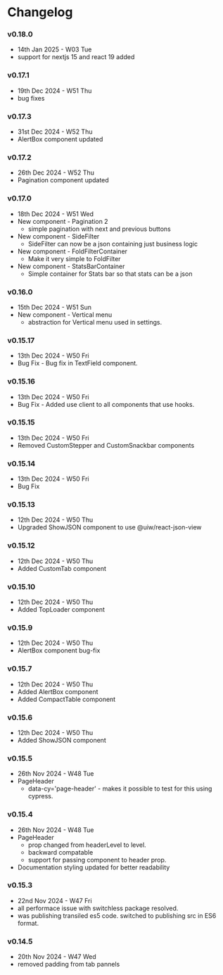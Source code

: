 
<Meta title="Changelog" />

# Changelog
### v0.18.0
- 14th Jan 2025 - W03 Tue
- support for nextjs 15 and react 19 added

### v0.17.1  
- 19th Dec 2024 - W51 Thu
- bug fixes

### v0.17.3
- 31st Dec 2024 - W52 Thu
- AlertBox component updated

### v0.17.2
- 26th Dec 2024 - W52 Thu
- Pagination component updated

### v0.17.0  
- 18th Dec 2024 - W51 Wed
- New component - Pagination 2
  - simple pagination with next and previous buttons 
- New component - SideFilter
  - SideFilter can now be a json containing just business logic
- New component - FoldFilterContainer
  - Make it very simple to FoldFilter
- New component - StatsBarContainer
  - Simple container for Stats bar so that stats can be a json

### v0.16.0  
- 15th Dec 2024 - W51 Sun
- New component - Vertical menu
  - abstraction for Vertical menu used in settings. 

### v0.15.17
- 13th Dec 2024 - W50 Fri
- Bug Fix - Bug fix in TextField component.

### v0.15.16
- 13th Dec 2024 - W50 Fri
- Bug Fix - Added use client to all components that use hooks.

### v0.15.15
- 13th Dec 2024 - W50 Fri
- Removed CustomStepper and CustomSnackbar components

### v0.15.14
- 13th Dec 2024 - W50 Fri
- Bug Fix

### v0.15.13
- 12th Dec 2024 - W50 Thu
- Upgraded ShowJSON component to use @uiw/react-json-view

### v0.15.12
- 12th Dec 2024 - W50 Thu
- Added CustomTab component

### v0.15.10
- 12th Dec 2024 - W50 Thu
- Added TopLoader component

### v0.15.9
- 12th Dec 2024 - W50 Thu
- AlertBox component bug-fix

### v0.15.7
- 12th Dec 2024 - W50 Thu
- Added AlertBox component
- Added CompactTable component

### v0.15.6
- 12th Dec 2024 - W50 Thu
- Added ShowJSON component

### v0.15.5
- 26th Nov 2024 - W48 Tue
- PageHeader 
  - data-cy='page-header' - makes it possible to test for this using cypress. 

### v0.15.4
- 26th Nov 2024 - W48 Tue
- PageHeader 
  - prop changed from headerLevel to level. 
  - backward compatable
  - support for passing component to header prop.
- Documentation styling updated for better readability

### v0.15.3
- 22nd Nov 2024 - W47 Fri
- all performace issue with switchless package resolved. 
- was publishing transiled es5 code. switched to publishing src in ES6 format. 

### v0.14.5
- 20th Nov 2024 - W47 Wed
- removed padding from tab pannels